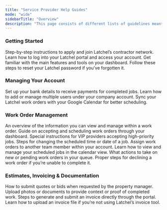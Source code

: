 ```yaml
---
title: "Service Provider Help Guides"
mode: "wide"
sidebarTitle: "Overview"
description: "This page consists of different lists of guidelines meant to help you as a service provider."
---
```


### **Getting Started**

<Card title="A Guide in Joining Latchel Contractor Network" icon="screen-users" iconType="duotone" horizontal>
  Step-by-step instructions to apply and join Latchel’s contractor network.
</Card>

<CardGroup cols={2}>
  <Card title="Accessing Your Latchel Portal (Service Providers)" icon="person-to-portal" iconType="duotone" horizontal>
    Learn how to log into your Latchel portal and access your account.
  </Card>
  <Card title="An Overview of the Service Provider Dashboard" icon="chalkboard-user" iconType="duotone" horizontal>
    Get familiar with the main features and tools on your dashboard.
  </Card>
  <Card title="Resetting Your Latchel Password (Service Provider)" icon="shield-keyhole" iconType="duotone" horizontal>
    Follow these steps to reset your Latchel password if you've forgotten it.
  </Card>
</CardGroup>

### **Managing Your Account**

<Card title="Adding Bank Account Information (Service Provider)" icon="money-check-dollar-pen" iconType="duotone" horizontal>
  Set up your bank details to receive payments for completed jobs.
</Card>

<CardGroup cols={2}>
  <Card title="Managing Service Provider Users" icon="images-user" iconType="duotone" horizontal>
    Learn how to add or manage multiple users under your company account.
  </Card>
  <Card title="Google Calendar Integration (Service Provider)" icon="calendar-day" iconType="duotone" horizontal>
    Sync your Latchel work orders with your Google Calendar for better scheduling.
  </Card>
</CardGroup>

### **Work Order Management**

<Card title="A Service Provider's Guide in Updating a Work Order" icon="swords-laser" iconType="duotone" horizontal>
  An overview of the information you can view and manage within a work order.
</Card>

<CardGroup cols={2}>
  <Card title="How to Accept and Schedule Work Orders (Service Providers)" icon="calendar-lines-pen" iconType="duotone" horizontal>
    Guide on accepting and scheduling work orders through your dashboard.
  </Card>
  <Card title="Accepting Work Orders as a VIP Service Provider" icon="calendar-check" iconType="duotone" horizontal>
    Special instructions for VIP providers accepting high-priority jobs.
  </Card>
  <Card title="Rescheduling Work Orders in Latchel (Service Provider)" icon="calendar-pen" iconType="duotone" horizontal>
    Steps for changing the scheduled time or date of a job.
  </Card>
  <Card title="Scheduling Work Orders for Another User within the Company" icon="calendar-users" iconType="duotone" horizontal>
    Assign work orders to another team member within your account.
  </Card>
  <Card title="Viewing Work Order Calendar (Service Providers)" icon="calendar-circle-user" iconType="duotone" horizontal>
    Learn how to view and manage your scheduled jobs in the calendar view.
  </Card>
  <Card title="Taking Action on Open Work Orders (Service Providers)" icon="clipboard-check" iconType="duotone" horizontal>
    What actions to take on new or pending work orders in your queue.
  </Card>
  <Card title="How to Reject a Work Order (Service Provider)" icon="file-xmark" iconType="duotone" horizontal>
    Proper steps for declining a work order if you’re unable to complete it.
  </Card>
</CardGroup>

### **Estimates, Invoicing & Documentation**

<Card title="Submitting an Estimate or Bid on a Work Order (Service Provider)" icon="money-bill-trend-up" iconType="duotone" horizontal>
  How to submit quotes or bids when requested by the property manager.
</Card>

<CardGroup cols={2}>
  <Card title="Adding Images/Files to a Work Order (Service Providers)" icon="image" iconType="duotone" horizontal>
    Upload photos or documents to provide context or proof of completed work.
  </Card>
  <Card title="How to Create an Invoice (Service Providers)" icon="file-invoice-dollar" iconType="duotone" horizontal>
    Steps to generate and submit an invoice directly through the portal.
  </Card>
  <Card title="Uploading an Invoice (Service Providers)" icon="file-invoice" iconType="duotone" horizontal>
    Learn how to upload an invoice file if you’re not using Latchel’s invoice tool.
  </Card>
</CardGroup>